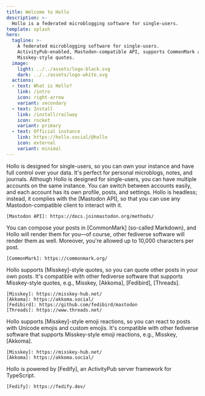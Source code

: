```yaml
---
title: Welcome to Hollo
description: >-
  Hollo is a federated microblogging software for single-users.
template: splash
hero:
  tagline: >-
    A federated microblogging software for single-users.
    ActivityPub-enabled, Mastodon-compatible API, supports CommonMark and
    Misskey-style quotes.
  image:
    light: ../../assets/logo-black.svg
    dark: ../../assets/logo-white.svg
  actions:
  - text: What is Hollo?
    link: /intro
    icon: right-arrow
    variant: secondary
  - text: Install
    link: /install/railway
    icon: rocket
    variant: primary
  - text: Official instance
    link: https://hollo.social/@hollo
    icon: external
    variant: minimal
---
```



<CardGrid stagger>
  <Card title="For single-users" icon="seti:lock">
    Hollo is designed for single-users, so you can own your instance
    and have full control over your data. It's perfect for personal microblogs,
    notes, and journals.
  </Card>
  <Card title="Multiple accounts" icon="seti:folder">
    Although Hollo is designed for single-users, you can have multiple accounts
    on the same instance. You can switch between accounts easily, and each
    account has its own profile, posts, and settings.
  </Card>
  <Card title="Mastodon-compatible API" icon="puzzle">
    Hollo is headless; instead, it complies with the [Mastodon API],
    so that you can use any Mastodon-compatible client to interact with it.

    [Mastodon API]: https://docs.joinmastodon.org/methods/
  </Card>
  <Card title="CommonMark" icon="seti:markdown">
    You can compose your posts in [CommonMark] (so-called Markdown),
    and Hollo will render them for you&mdash;of course, other fediverse software
    will render them as well.  Moreover, you're allowed up to 10,000 characters
    per post.

    [CommonMark]: https://commonmark.org/
  </Card>
  <Card title="Misskey-style quotes" icon="comment">
    Hollo supports [Misskey]-style quotes, so you can quote other posts
    in your own posts. It's compatible with other fediverse software that
    supports Misskey-style quotes, e.g., Misskey, [Akkoma], [Fedibird],
    [Threads].

    [Misskey]: https://misskey-hub.net/
    [Akkoma]: https://akkoma.social/
    [Fedibird]: https://github.com/fedibird/mastodon
    [Threads]: https://www.threads.net/
  </Card>
  <Card title="Misskey-style emoji reactions" icon="heart">
    Hollo supports [Misskey]-style emoji reactions, so you can react to posts
    with Unicode emojis and custom emojis. It's compatible with other fediverse
    software that supports Misskey-style emoji reactions, e.g., Misskey,
    [Akkoma].

    [Misskey]: https://misskey-hub.net/
    [Akkoma]: https://akkoma.social/
  </Card>
  <Card title="Powered by Fedify" icon="deno">
    Hollo is powered by [Fedify], an ActivityPub server framework for TypeScript.

    [Fedify]: https://fedify.dev/
  </Card>
</CardGrid>
